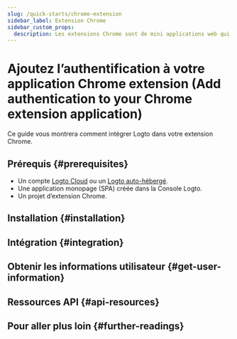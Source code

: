 ```yaml
---
slug: /quick-starts/chrome-extension
sidebar_label: Extension Chrome
sidebar_custom_props:
  description: Les extensions Chrome sont de mini applications web qui s’exécutent dans Google Chrome.
---
```




# Ajoutez l’authentification à votre application Chrome extension (Add authentication to your Chrome extension application)

Ce guide vous montrera comment intégrer Logto dans votre extension Chrome.

<GuideTip />

## Prérequis \{#prerequisites}

- Un compte [Logto Cloud](https://cloud.logto.io) ou un [Logto auto-hébergé](/introduction/set-up-logto-oss).
- Une application monopage (SPA) créée dans la Console Logto.
- Un projet d’extension Chrome.

## Installation \{#installation}

<Installation />

## Intégration \{#integration}

<Integration />

## Obtenir les informations utilisateur \{#get-user-information}

<GetUserInformation package="@logto/chrome-extension" />

## Ressources API \{#api-resources}

<ApiResources package="@logto/chrome-extension" />

## Pour aller plus loin \{#further-readings}

<FurtherReadings />
